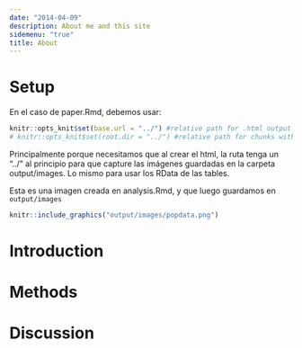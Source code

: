 ```yaml
---
date: "2014-04-09"
description: About me and this site
sidemenu: "true"
title: About
---
```



# Setup 

En el caso de paper.Rmd, debemos usar:

```r
knitr::opts_knit$set(base.url = "../") #relative path for .html output file
# knitr::opts_knit$set(root.dir = "../") #relative path for chunks within .rmd files
```

Principalmente porque necesitamos que al crear el html, la ruta tenga un "../" al principio para que capture las imágenes guardadas en la carpeta output/images. Lo mismo para usar los RData de las tables.


Esta es una imagen creada en analysis.Rmd, y que luego guardamos en `output/images`
```r
knitr::include_graphics("output/images/popdata.png") 
```



# Introduction

# Methods

# Discussion




